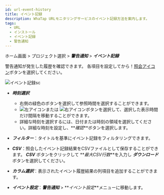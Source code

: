 ```yaml
---
id: url-event-history
title: イベント記録
description: WhaTap URLモニタリングサービスのイベント記録方法を案内します。
tags:
  - URL
  - インストール
  - イベント記録
  - 警告通知
---
```


ホーム画面 > プロジェクト選択 > **_警告通知_** > **_イベント記録_**

警告通知が発生した履歴を確認できます。 各項目を設定してから！[照会アイコン](/img/ico-btn-search.png)ボタンを選択してください。

![イベント記録sc](/img/url-event-history.png)

-   **_時刻選択_**

    -   右側の緑色のボタンを選択して参照時間を選択することができます。
    -   ![左アイコン](/img/left-arrow.svg)または ![右アイコン](/img/right-arrow.svg)ボタンを選択して、選択した表示時間だけ間隔を移動することができます。
    -   詳細な時刻を選択するには、日付または時刻の領域を選択してください。詳細な時刻を設定し、**_確認_**ボタンを選択します。

-   **_フィルター_**：タイトルを基準にイベント記録をフィルタリングできます。

-   **_CSV_**：照会したイベント記録結果をCSVファイルとして保存することができます。 **_CSV_** ボタンをクリックして **_最大CSV行数_**を入力し **_ダウンロード_** ボタンを選択してください。

-   **_カラム選択_**：表示されたイベント履歴結果の列項目を追加することができます。

-   **_イベント設定_**：**_警告通知_** > **_イベント設定_**メニューに移動します。

<!-- 

이벤트 기록을 프로젝트에서 조회하고자 하는 경우 ***경고 알림*** > ***이벤트 기록*** 메뉴를 이용할 수 있습니다.

모니터링 중인 프로젝트 화면에서는 실시간으로 발생하는 이벤트에 대해서도 알림을 제공합니다.
![프로젝트 화면 실시간 알림](https://img.whatap.io/media/user_guide_url/13_EventList1.png)

-->
